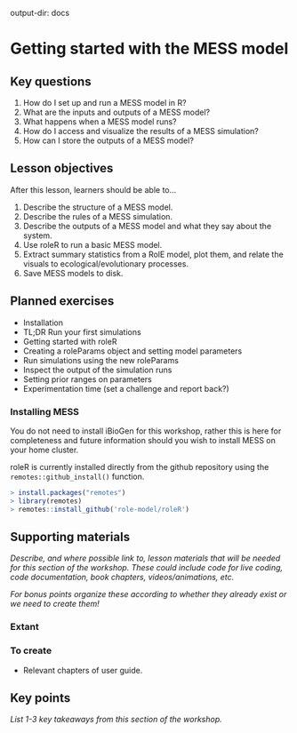   output-dir: docs

# Getting started with the MESS model

## Key questions

1. How do I set up and run a MESS model in R?
1. What are the inputs and outputs of a MESS model?
1. What happens when a MESS model runs?
1. How do I access and visualize the results of a MESS simulation?
1. How can I store the outputs of a MESS model?

## Lesson objectives

After this lesson, learners should be able to...

1. Describe the structure of a MESS model.
1. Describe the rules of a MESS simulation.
1. Describe the outputs of a MESS model and what they say about the system.
1. Use roleR to run a basic MESS model.
1. Extract summary statistics from a RolE model, plot them, and relate the visuals to ecological/evolutionary processes.
1. Save MESS models to disk.

## Planned exercises

* Installation
* TL;DR Run your first simulations
* Getting started with roleR
* Creating a roleParams object and setting model parameters
* Run simulations using the new roleParams
* Inspect the output of the simulation runs
* Setting prior ranges on parameters
* Experimentation time (set a challenge and report back?)

### Installing MESS
:::(.callout-note}
You do not need to install iBioGen for this workshop, rather this is here for
completeness and future information should you wish to install MESS on your home cluster.
:::

roleR is currently installed directly from the github repository using the
`remotes::github_install()` function.

```r
> install.packages("remotes")
> library(remotes)
> remotes::install_github('role-model/roleR')
```

## Supporting materials

_Describe, and where possible link to, lesson materials that will be needed for this section of the workshop. These could include code for live coding, code documentation, book chapters, videos/animations, etc._

_For bonus points organize these according to whether they already exist or we need to create them!_

### Extant

### To create

* Relevant chapters of user guide.

## Key points

_List 1-3 key takeaways from this section of the workshop._
